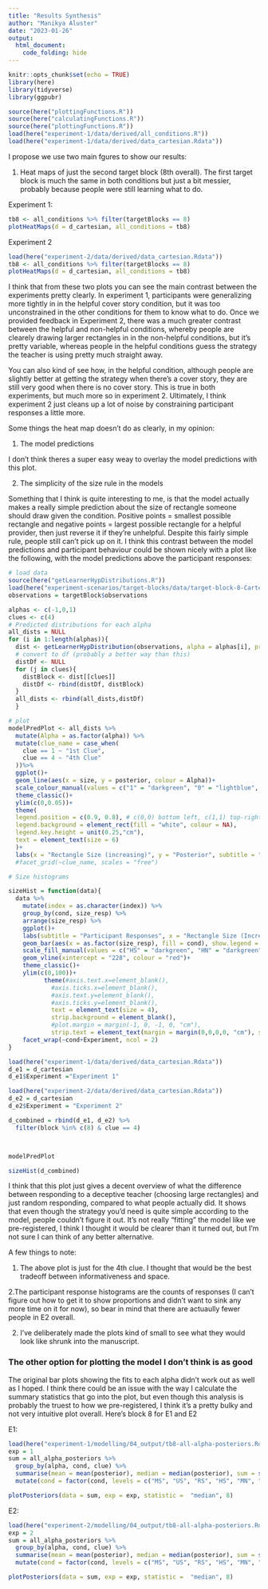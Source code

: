 ```yaml
---
title: "Results Synthesis"
author: "Manikya Aluster"
date: "2023-01-26"
output: 
  html_document:
    code_folding: hide
---
```


```r
knitr::opts_chunk$set(echo = TRUE)
library(here)
library(tidyverse)
library(ggpubr)

source(here("plottingFunctions.R"))
source(here("calculatingFunctions.R"))
source(here("plottingFunctions.R"))
load(here("experiment-1/data/derived/all_conditions.R"))
load(here("experiment-1/data/derived/data_cartesian.Rdata"))
```

I propose we use two main fgures to show our results: 

1. Heat maps of just the second target block (8th overall). The first target block is much the same in both conditions but just a bit messier, probably because people were still learning what to do. 

Experiment 1: 


```r
tb8 <- all_conditions %>% filter(targetBlocks == 8)
plotHeatMaps(d = d_cartesian, all_conditions = tb8)
```

Experiment 2

```r
load(here("experiment-2/data/derived/data_cartesian.Rdata"))
tb8 <- all_conditions %>% filter(targetBlocks == 8)
plotHeatMaps(d = d_cartesian, all_conditions = tb8)
```


I think that from these two plots you can see the main contrast between the experiments pretty clearly. In experiment 1, participants were generalizing more tightly in in the helpful cover story condition, but it was too unconstrained in the other conditions for them to know what to do. Once we provided feedback in Experiment 2, there was a much greater contrast between the helpful and non-helpful conditions, whereby people are clearely drawing larger rectangles in in the non-helpful conditions, but it's pretty variable, whereas people in the helpful conditions guess the strategy the teacher is using pretty much straight away.

You can also kind of see how, in the helpful condition, although people are slightly better at getting the strategy when there's a cover story, they are still very good when there is no cover story. This is true in both experiments, but much more so in experiment 2. Ultimately, I think experiment 2 just cleans up a lot of noise by constraining participant responses a little more. 

Some things the heat map doesn't do as clearly, in my opinion: 

1. The model predictions

I don't think theres a super easy weay to overlay the model predictions with this plot. 

2. The simplicity of the size rule in the models

Something that I think is quite interesting to me, is that the model actually makes a really simple prediction about the size of rectangle someone should draw given the condition. Positive points = smallest possible rectangle and negative points = largest possible rectangle for a helpful provider, then just reverse it if they're unhelpful. Despite this fairly simple rule, people still can't pick up on it. I think this contrast between the model predictions and participant behaviour could be shown nicely with a plot like the following, with the model predictions above the participant responses: 

```r
# load data
source(here("getLearnerHypDistributions.R"))
load(here("experiment-scenarios/target-blocks/data/target-block-8-Cartesian.Rdata"))
observations = targetBlock$observations

alphas <- c(-1,0,1)
clues <- c(4)
# Predicted distributions for each alpha 
all_dists = NULL
for (i in 1:length(alphas)){
  dist <- getLearnerHypDistribution(observations, alpha = alphas[i], prior = "flat")
  # convert to df (probably a better way than this)
  distDf <- NULL 
  for (j in clues){
    distBlock <- dist[[clues]]
    distDf <- rbind(distDf, distBlock)
  }
  all_dists <- rbind(all_dists,distDf)
  }

# plot
modelPredPlot <- all_dists %>%
  mutate(Alpha = as.factor(alpha)) %>%
  mutate(clue_name = case_when(
    clue == 1 ~ "1st Clue",
    clue == 4 ~ "4th Clue"
  ))%>%
  ggplot()+
  geom_line(aes(x = size, y = posterior, colour = Alpha))+
  scale_colour_manual(values = c("1" = "darkgreen", "0" = "lightblue", "-1" = "darkred"))+
  theme_classic()+
  ylim(c(0,0.05))+
  theme(
  legend.position = c(0.9, 0.8), # c(0,0) bottom left, c(1,1) top-right.
  legend.background = element_rect(fill = "white", colour = NA),
  legend.key.height = unit(0.25,"cm"),
  text = element_text(size = 6)
  )+
  labs(x = "Rectangle Size (increasing)", y = "Posterior", subtitle = "Model Predictions (4th Clue)")
  #facet_grid(~clue_name, scales = "free")

```


```r
# Size histograms

sizeHist = function(data){
  data %>%
    mutate(index = as.character(index)) %>%
    group_by(cond, size_resp) %>%
    arrange(size_resp) %>%
    ggplot()+
    labs(subtitle = "Participant Responses", x = "Rectangle Size (Increasing)")+
    geom_bar(aes(x = as.factor(size_resp), fill = cond), show.legend = FALSE)+
    scale_fill_manual(values = c("HS" = "darkgreen", "HN" = "darkgreen", "RS" = "lightblue", "RN" = "lightblue", "MS" = "darkred", "MN" = "darkred", "UN" = "orange", "US" = "orange"))+
    geom_vline(xintercept = "228", colour = "red")+
    theme_classic()+
    ylim(c(0,100))+
          theme(#axis.text.x=element_blank(),
            #axis.ticks.x=element_blank(),
            #axis.text.y=element_blank(),
            #axis.ticks.y=element_blank(),
            text = element_text(size = 4),
            strip.background = element_blank(),
            #plot.margin = margin(-1, 0, -1, 0, "cm"),
            strip.text = element_text(margin = margin(0,0,0,0, "cm"), size = 5))+
    facet_wrap(~cond+Experiment, ncol = 2)
}

load(here("experiment-1/data/derived/data_cartesian.Rdata"))
d_e1 = d_cartesian
d_e1$Experiment ="Experiment 1"

load(here("experiment-2/data/derived/data_cartesian.Rdata"))
d_e2 = d_cartesian
d_e2$Experiment = "Experiment 2"

d_combined = rbind(d_e1, d_e2) %>%
  filter(block %in% c(8) & clue == 4)




```

```r
modelPredPlot
```

```r
sizeHist(d_combined)
```


I think that this plot just gives a decent overview of what the difference between responding to a deceptive teacher (choosing large rectangles) and just random responding, compared to what people actually did. It shows that even though the strategy you'd need is quite simple according to the model, people couldn't figure it out. It's not really "fitting" the model like we pre-registered, I think I thought it would be clearer than it turned out, but I'm not sure I can think of any better alternative. 

A few things to note: 

1. The above plot is just for the 4th clue. I thought that would be the best tradeoff between informativeness and space. 

2.The participant response histograms are the counts of responses (I can't figure out how to get it to show proportions and didn't want to sink any more time on it for now), so bear in mind that there are actuaully fewer people in E2 overall.

2. I've deliberately made the plots kind of small to see what they would look like shrunk into the manuscript. 

### The other option for plotting the model I don't think is as good 

The original bar plots showing the fits to each alpha didn't work out as well as I hoped. I think there could be an issue with the way I calculate the summary statistics that go into the plot, but even though this analysis is probably the truest to how we pre-registered, I think it's a pretty bulky and not very intuitive plot overall. Here's block 8 for E1 and E2

E1: 

```r
load(here("experiment-1/modelling/04_output/tb8-all-alpha-posteriors.Rdata"))
exp = 1
sum = all_alpha_posteriors %>%
  group_by(alpha, cond, clue) %>%
  summarise(mean = mean(posterior), median = median(posterior), sum = sum(posterior)) %>%
  mutate(cond = factor(cond, levels = c("MS", "US", "RS", "HS", "MN", "UN", "RN", "HN")))

plotPosteriors(data = sum, exp = exp, statistic =  "median", 8)
```

E2: 


```r
load(here("experiment-2/modelling/04_output/tb8-all-alpha-posteriors.Rdata"))
exp = 2
sum = all_alpha_posteriors %>%
  group_by(alpha, cond, clue) %>%
  summarise(mean = mean(posterior), median = median(posterior), sum = sum(posterior)) %>%
  mutate(cond = factor(cond, levels = c("MS", "US", "RS", "HS", "MN", "UN", "RN", "HN")))

plotPosteriors(data = sum, exp = exp, statistic =  "median", 8)
```
